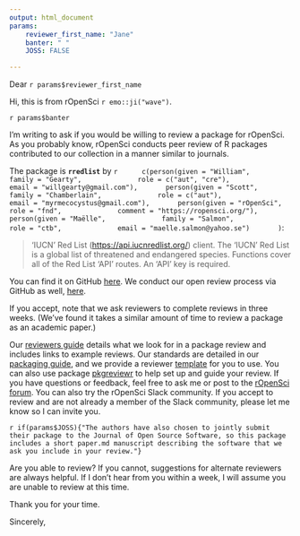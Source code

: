 ```yaml
---
output: html_document
params:
    reviewer_first_name: "Jane"
    banter: " "
    JOSS: FALSE

---
```


Dear `r params$reviewer_first_name`

Hi, this is  from rOpenSci `r emo::ji("wave")`.

`r params$banter`

I'm writing to ask if you would be willing to review a package for rOpenSci.
As you probably know, rOpenSci conducts peer review of R packages contributed to our collection in a manner similar to journals.

The package is **`rredlist`** by `r 
    c(person(given = "William",
             family = "Gearty",
             role = c("aut", "cre"),
             email = "willgearty@gmail.com"),
      person(given = "Scott",
             family = "Chamberlain",
             role = c("aut"),
             email = "myrmecocystus@gmail.com"),
      person(given = "rOpenSci",
             role = "fnd",
             comment = "https://ropensci.org/"),
      person(given = "Maëlle",
             family = "Salmon",
             role = "ctb",
             email = "maelle.salmon@yahoo.se")
      )`:

> 'IUCN' Red List (<https://api.iucnredlist.org/>) client.
    The 'IUCN' Red List is a global list of threatened and endangered species.
    Functions cover all of the Red List 'API' routes. An 'API' key is required.


You can find it on GitHub [here](https://github.com/ropensci/rredlist).
We conduct our open review process via GitHub as well, [here](https://github.com/ropensci/onboarding/issues/).


If you accept, note that we ask reviewers to complete reviews in three weeks.
(We’ve found it takes a similar amount of time to review a package as an academic paper.)

Our [reviewers guide] details what we look for in a package review and includes links to example reviews.
Our standards are detailed in our [packaging guide], and we provide a reviewer [template] for you to use.
You can also use package [pkgreviewr] to help set up and guide your review.
If you have questions or feedback, feel free to ask me or post to the [rOpenSci forum].
You can also try the rOpenSci Slack community.
If you accept to review and are not already a member of the Slack community, please let me know so I can invite you.

`r if(params$JOSS){"The authors have also chosen to jointly submit their package to the Journal of Open Source Software, so this package includes a short paper.md manuscript describing the software that we ask you include in your review."}`

Are you able to review?
If you cannot, suggestions for alternate reviewers are always helpful.
If I don't hear from you within a week, I will assume you are unable to review at this time.

Thank you for your time.

Sincerely,



[reviewers guide]: https://ropensci.github.io/dev_guide/reviewerguide.html
[packaging guide]: https://ropensci.github.io/dev_guide/building.html
[template]: https://ropensci.github.io/dev_guide/reviewtemplate.html
[rOpenSci forum]: https://discuss.ropensci.org/
[pkgreviewr]: https://github.com/ropenscilabs/pkgreviewr
